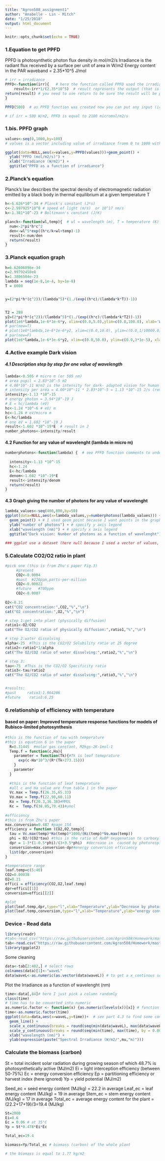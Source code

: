 ```yaml
---
title: "Agron508_assignment1"
author: "Anabelle - Lin - Mitch"
date: "1/25/2018"
output: html_document
---
```


```r
knitr::opts_chunk$set(echo = TRUE)
```


### 1.Equation to get PPFD

PPFD is photosynthetic photon flux density in mol/m2/s
Irradiance is the radiant flux received by a surface per unit of area in W/m2
Energy content in the PAR waveband = 2.35*10^5 J/mol

```r
# irr = irradiance
PPFD<-function(irr){   # here the function called PPFD used the irradiance "irr" as an input
    result<-irr*1/(2.35*10^5)  # result represents the output (that is the PPFD)
return(result) # you need to use return to be sure the result will be printed in your R console
}

PPFD(500)  # as PPFD function was created now you can put any input (irradiance)

# if irr = 500 W/m2, PPFD is equal to 2100 micromol/m2/s
```
### 1.bis. PPFD graph


```r
values<-seq(0,1000,by=100) 
# values is a vector including value of irradiance fromm 0 to 1000 with a increment of 100

ggplot(data=NULL,aes(x=values,y=PPFD(values)))+geom_point() +
  ylab("PPFD (mol/m2/s)") +
  xlab("Irradiance (W/m2)") +
  ggtitle("PPFD as a function of irradiance")
```




### 2.Planck's equation 

Planck's law describes the spectral density of electromagnetic radiation emitted by a black body in thermal equilibrium at a given temperature T
```r
h<-6.626*10^-34 # Planck's constant (J*s)
c<-2.997925*10^8 # speed of light (m/s)  or 10^17 nm/s
k<-1.381*10^-23 # Boltzmann's constant (J/K)

planck<-function(wl,temp){  # wl = wavelength (m), T = temperature (K)
  num<-2*pi*h*c^2
  den<-wl^5*exp((h*c/k+wl+temp)-1)
  result<-num/den
  return(result)
}
```

###  3.Planck equation graph

```r
h=6.62606896e-34
c=2.99792458e8
k=1.3806504e-23 
lambda = seq(1e-8,1e-4, by=1e-8)
T = 6000


y=(2*pi*h*(c^2))/(lambda^5)*(1./(exp((h*c)/(lambda*k*T))-1))


T2 = 288
y2=(2*pi*h*(c^2))/(lambda^5)*(1./(exp((h*c)/(lambda*k*T2))-1))
plot(1e6*lambda,1e-6*1e-6*y, xlim=c(0.0,5.0),ylim=c(0.0,100.0), xlab='Wavelength (um)', ylab='spectral emittance (MW/m2/um)')
# par(new=T)
# plot(1e6*lambda,1e-6*1e-6*y2, xlim=c(0.0,10.0), ylim=c(0.0,1/10000.0), xlab='', ylab='', axes=F)
# par(new=F)
plot(1e6*lambda,1e-6*1e-6*y2, xlim=c(0.0,50.0), ylim=c(0.0,3*1e-5), xlab='Wavelength (um)', ylab='spectral emittance (MW/m2/um)')
```


### 4.Active example Dark vision 
##### 4.1 Description step by step for one value of wavelength 
```r

lambda<-0.505 # micro m (or 505 nm)
# area pupil = 2.83*10^-5 m2
# 4.00*10^-11 W/m2 is the intensity for dark- adapted vision for human
# intensity per area = 4.00*10^-11 * 2.83*10^-5 = 1.13 *10^-15 J/s (reminder 1 watt = 1 J/s)
intensity<-1.13 *10^-15 
# energy photon = 3.94*10^-19 J
# E = hc/lambda (eV)
hc<-1.24 *10^-6 # eV/ m
hc<-1.24 # eV/micro m
E<-hc/lambda 
# one eV = 1.602 *10^-19 J 
result<-1.602 *10^-19*E  # result in J
number_photons<-intensity/result
```


#### 4.2 Function for any value of wavelenght (lambda in micro m)
```r

numberphotons<-function(lambda) {  # see PPFD function comments to understand how work the function. Input = lambda
  
  intensity<-1.13 *10^-15 
  hc<-1.24 
  E<-hc/lambda 
  denom<-1.602 *10^-19*E  
  result<-intensity/denom
  return(result)
}
```

#### 4.3 Graph giving the number of photons for any value of wavelenght 

```r
lambda_values<-seq(400,800,by=50)
ggplot(data=NULL,aes(x=lambda_values,y=numberphotons(lambda_values))) + ### ggplot use a dataset (here null because I used a vector of values, aes is to define x and y)
  geom_point() + # I used geom_point because I want points in the graph, for example if you want a line you should use geom_line
  ylab("number of photons") + # specify y axis legend
  xlab("wavelength (nm)") + # specify x axis legend
  ggtitle("Dark vision: Number of photons as a function of wavelenght") # specify the title

### ggplot use a dataset (here null because I used a vector of values, aes is to define x and y)
```


### 5.Calculate CO2/O2 ratio in plant
```r

#pick one (this is from Zhu's paper Fig.3)
     #present
     CO2<-0.0004 
     #past  #220ppm,parts-per-million
     CO2<-0.00022
     #future   #700ppm
     CO2<-0.0007
 
O2<-0.21  
cat("CO2 concentration:",CO2,"%","\n")
cat("O2 concentration:",O2,"%","\n")

# step 1:get into plant (physically diffusion)
ratio1<-O2/CO2
cat("The O2/CO2 ratio of physically diffusion:",ratio1,"%","\n")

# step 2:water dissolving
alpha<-25  #This is the CO2/O2 Solubility ratio at 25 degree
ratio2<-ratio1*1/alpha  
cat("The O2/CO2 ratio of water dissolving:",ratio2,"%","\n")

# step 3:
tau<-75  #This is the CO2/O2 Specificity ratio 
ratio3<-tau/ratio2
cat("The O2/CO2 ratio of water dissolving:",ratio3,"%","\n")


#results:
#past     ratio3:1.964286
#future    ratio3:6.25
```



### 6.relationship of efficiency with temperature 
#### based on paper: Improved temperature response functions for models of Rubisco-limited photosynthesis

```r
#this is the function of tau with temperature
#this is equation 6 in the paper
  R=8.31445  #molar gas constant, M2kgs-2K-1mol-1
  Temp.f = function(c,Ha){
    parameter = function(Tk){#Tk is leaf temeprature
      exp(c-Ha*10^3/(R*(Tk+273.15)))
    }
    parameter
  }
  
  #this is the function of leaf temeprature
  #all c and Ha value are from table 1 in the paper
  Vc.max = Temp.f(26.35,65.33)
  Vo.max = Temp.f(22.98,60.11)
  Ko = Temp.f(20.3,36.38)#MMOL
  Kc =  Temp.f(38.05,79.43)#umol
  
#efficiency
#this is from Zhu's paper
max.conversion=0.487 #page 154
efficiency = function (CO2,O2,temp){
  tau = Vc.max(temp)*Ko(temp)*1000/(Kc(temp)*Vo.max(temp))
  phi = O2/(CO2*tau) #this is the ratio of RuBP oxygenation to carboxylation
  dpr = 1-3*(1-0.5*phi)/(3+3.5*phi)  #decrease in  caused by photorespiration
  conversion=max.conversion-dpr#energy conversion efficiency
  list(dpr,conversion)
}

#temperature range
leaf.temp=c(5:40)
CO2=0.00038
O2=0.21
effici = efficiency(CO2,O2,leaf.temp)
dpr=effici[[1]]
conversion=effici[[2]]

#plot
plot(leaf.temp,dpr,type="l",xlab="Temperature",ylab="Decrease by photorespiration")
plot(leaf.temp,conversion,type="l",xlab="Temperature",ylab="energy conversion efficiency")

```


### Device - Read data

```r
library(readr)
#tab<-read_csv("https://raw.githubusercontent.com/Agron508/Homework/master/SS-110_1010_12918noon.csv")
tab<-read.csv("https://raw.githubusercontent.com/Agron508/Homework/master/SS-110_1010_12918noon.csv")
library(ggplot2)
```

Some cleaning


```r
data<-tab[2:482,] # select rows
colnames(data)[1]<-"waveL"
data$waveL<-as.numeric(as.vector(data$waveL)) # to get a x_continous scale, data need to be numeric not factor
```

Plot the Irradiance as a function of wavelenght (nm)

```r
time<-data[,84]# here I just pick a column randomly
class(time)
# time has to be converted into numeric 
as.numeric.factor <- function(x) {as.numeric(levels(x))[x]} # function to convert all the level of the factor into numeric without losing information
time<-as.numeric.factor(time)
ggplot(data=data,aes(x=waveL,y=time))+  # see part 4.3 to find some comments about ggplot
  geom_line() +
  scale_x_continuous(breaks = round(seq(min(data$waveL), max(data$waveL), by = 100),1)) + 
  scale_y_continuous(breaks = round(seq(min(time), max(time), by = 0.005),1)) +
  xlab("wavelength (nm)") +
  ylab(expression(paste("Spectral Irradiance (W/m2/",mu,"m)")))
```



### Calculate the biomass (carbon)

St = total incident solar radiation during growing season of which 48.7% is photosynthetically active (MJ/m2)
Ei = light interception efficiency (between 50-75%)
Ec = energy conversion efficiency
Ep = partitioning efficiency or harvest index (here ignored)
Yp = yield potential (MJ/m2)

Seed_ec = seed energy content (MJ/kg) = 22.2 in average
Leaf_ec = leaf energy content (MJ/kg) = 19 in average
Stem_ec = stem energy content (MJ/kg) = 17 in average
Total_ec = average energy content for the plant = (22.2+17+19)/3=19.4 (MJ/kg)

```r
St=2000
Ei=0.6 
Ec = 0.06 # at 35°C
Yp = St*0.478*Ei*Ec

Total_ec=19.4 

biomass=Yp/Total_ec # biomass (carbon) of the whole plant 

# the biomass is equal to 1.77 kg/m2

```

